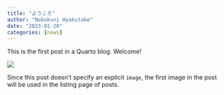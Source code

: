 ```yaml
---
title: "ようこそ"
author: "Nobukuni Hyakutake"
date: "2023-01-20"
categories: [news]
---
```


This is the first post in a Quarto blog. Welcome!

![](thumbnail.jpg)

Since this post doesn't specify an explicit `image`, the first image in the post will be used in the listing page of posts.
